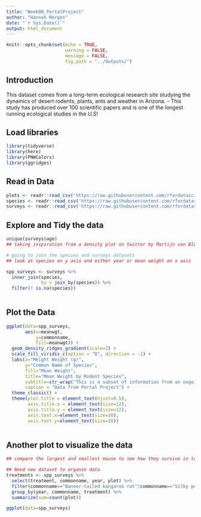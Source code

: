 ```yaml
---
title: "Week08_PortalProject"
author: "Hannah Merges"
date: "`r Sys.Date()`"
output: html_document
---
```


```r
knitr::opts_chunk$set(echo = TRUE, 
                      warning = FALSE, 
                      message = FALSE, 
                      fig.path = "../Outputs/")
```

## Introduction 
This dataset comes from a long-term ecological research site studying the dynamics of desert rodents, plants, ants and weather in Arizona. 
-  This study has produced over 100 scientific papers and is one of the longest running ecological studies in the U.S!

## Load libraries
```r
library(tidyverse)
library(here)
library(PNWColors)
library(ggridges)
```

## Read in Data 
```r
plots <- readr::read_csv('https://raw.githubusercontent.com/rfordatascience/tidytuesday/master/data/2023/2023-05-02/plots.csv')
species <- readr::read_csv('https://raw.githubusercontent.com/rfordatascience/tidytuesday/master/data/2023/2023-05-02/species.csv')
surveys <- readr::read_csv('https://raw.githubusercontent.com/rfordatascience/tidytuesday/master/data/2023/2023-05-02/surveys.csv')
```

## Explore and Tidy the data 
```r
unique(surveys$age)
## taking inspiration from a density plot on twitter by Martijn van Bloois

# going to join the species and surveys datasets 
## look at species on y axis and either year or mean weight on x axis 

spp_surveys <- surveys %>% 
  inner_join(species, 
             by = join_by(species)) %>% 
  filter(! is.na(species)) 
  
```
 
## Plot the Data 
```r
ggplot(data=spp_surveys, 
       aes(x=meanwgt, 
           y=commonname, 
           fill=meanwgt)) + 
  geom_density_ridges_gradient(scale=2) + 
  scale_fill_viridis_c(option = "D", direction = -1) + 
  labs(x="Meight Weight (g)", 
       y="Common Name of Species", 
       fill="Mean Weight",
       title="Mean Weight by Rodent Species", 
       subtitle=str_wrap("This is a subset of information from an ongoing long-term ecological study that investigates various interactions between organisms and their response to climate change"), ## learning how to include subtitles and captions in the plot! 
       caption = "Data from Portal Project") + 
  theme_classic() + 
  theme(plot.title = element_text(hjust=0.5), 
        axis.title.x = element_text(size=12), 
        axis.title.y = element_text(size=12), 
        axis.text.x=element_text(size=10), 
        axis.text.y=element_text(size=10)) 
  
```
## Another plot to visualize the data 
```r
## compare the largest and smallest mouse to see how they survive in treatments across years 

## Need new dataset to organze data 
treatments <- spp_surveys %>% 
  select(treatment, commonname, year, plot) %>% 
  filter(commonname=="Banner-tailed kangaroo rat"|commonname=="Silky pocket mouse") %>% 
  group_by(year, commonname, treatment) %>% 
  summarize(sum=count(plot))

ggplot(data=spp_surveys)
```

